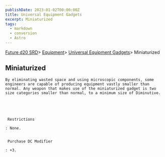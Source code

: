 ```yaml
---
publishDate: 2023-01-02T00:00:00Z
title: Universal Equipment Gadgets
excerpt: Miniaturized
tags:
  - markdown
  - conversion
  - Astro
---
```







[Future d20 SRD](/#futureD20)> [Equipment](future-d20-srd-equipment-index)> [Universal Equipment Gadgets](future-d20-srd-equipment-gadgets-universal-equipment-index)> Miniaturized
    




## Miniaturized
   



    By eliminating wasted space and using microscopic components, some engineers are capable of producing equipment vastly smaller than normal. Any weapon that makes use of the miniaturized gadget is two size categories smaller than normal, to a minimum size of Diminutive.
   




     Restrictions
    
    : None.
    

     Purchase DC Modifier
    
    : +3.
   





